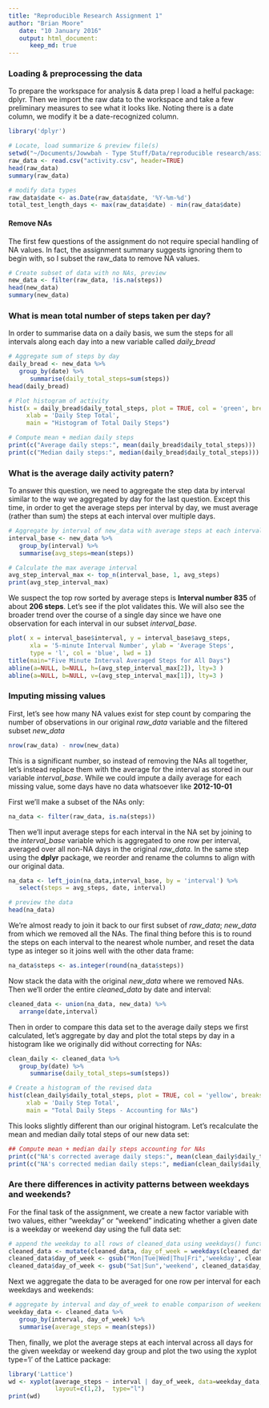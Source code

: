 ```yaml
---
title: "Reproducible Research Assignment 1"
author: "Brian Moore"
   date: "10 January 2016"
   output: html_document:
      keep_md: true
---
```


### Loading & preprocessing the data

To prepare the workspace for analysis & data prep I load a helful package: dplyr. Then we import the raw data to the workspace and take a few preliminary measures to see what it looks like. Noting there is a date column, we modify it be a date-recognized column.

```r
library('dplyr')

# Locate, load summarize & preview file(s)
setwd("~/Documents/Jowwbah - Type Stuff/Data/reproducible research/assignment 1")
raw_data <- read.csv("activity.csv", header=TRUE)
head(raw_data)
summary(raw_data)

# modify data types
raw_data$date <- as.Date(raw_data$date, '%Y-%m-%d')
total_test_length_days <- max(raw_data$date) - min(raw_data$date)
```

#### Remove NAs
The first few questions of the assignment do not require special handling of NA values. In fact, the assignment summary suggests ignoring them to begin with, so I subset the raw_data to remove NA values.

```r
# Create subset of data with no NAs, preview 
new_data <- filter(raw_data, !is.na(steps))
head(new_data)
summary(new_data)
```


### What is mean total number of steps taken per day?
In order to summarise data on a daily basis, we sum the steps for all intervals along each day into a new variable called *daily_bread*

```r
# Aggregate sum of steps by day
daily_bread <- new_data %>%
   group_by(date) %>%
      summarise(daily_total_steps=sum(steps))
head(daily_bread)

# Plot histogram of activity
hist(x = daily_bread$daily_total_steps, plot = TRUE, col = 'green', breaks = 10, 
     xlab = 'Daily Step Total',
     main = "Histogram of Total Daily Steps")

# Compute mean + median daily steps
print(c("Average daily steps:", mean(daily_bread$daily_total_steps)))
print(c("Median daily steps:", median(daily_bread$daily_total_steps)))
```

### What is the average daily activity patern?

To answer this question, we need to aggregate the step data by interval similar to the way we aggregated by day for the last question. Except this time, in order to get the average steps per interval by day, we must average (rather than sum) the steps at each interval over multiple days.

```r
# Aggregate by interval of new_data with average steps at each interval
interval_base <- new_data %>%
   group_by(interval) %>%
   summarise(avg_steps=mean(steps))

# Calculate the max average interval
avg_step_interval_max <- top_n(interval_base, 1, avg_steps)
print(avg_step_interval_max)
```

We suspect the top row sorted by average steps is  **Interval number 835** of about **206 steps**. Let's see if the plot validates this. We will also see the broader trend over the course of a single day since we have one observation for each interval in our subset *interval_base*.

```r
plot( x = interval_base$interval, y = interval_base$avg_steps, 
      xla = '5-minute Interval Number', ylab = 'Average Steps',
      type = 'l', col = 'blue', lwd = 1)
title(main="Five Minute Interval Averaged Steps for All Days")
abline(a=NULL, b=NULL, h=(avg_step_interval_max[2]), lty=3 )
abline(a=NULL, b=NULL, v=(avg_step_interval_max[1]), lty=3 )
```

### Imputing missing values
First, let's see how many NA values exist for step count by comparing the number of observations in our original *raw_data* variable and the filtered subset *new_data*

```r
nrow(raw_data) - nrow(new_data)
```

This is a significant number, so instead of removing the NAs all together, let's instead replace them with the average for the interval as stored in our variable *interval_base*. While we could impute a daily average for each missing value, some days have no data whatsoever like **2012-10-01**

First we'll make a subset of the NAs only:

```r
na_data <- filter(raw_data, is.na(steps))
```

Then we'll input average steps for each interval in the NA set by joining to the *interval_base* variable which is aggregated to one row per interval, averaged over all non-NA days in the original *raw_data*. In the same step using the **dplyr** package, we reorder and rename the columns to align with our original data.

```r
na_data <- left_join(na_data,interval_base, by = 'interval') %>%
   select(steps = avg_steps, date, interval)

# preview the data
head(na_data)
```

We're almost ready to join it back to our first subset of *raw_data*; *new_data* from which we removed all the NAs. The final thing before this is to round the steps on each interval to the nearest whole number, and reset the data type as integer so it joins well with the other data frame:

```r
na_data$steps <- as.integer(round(na_data$steps))
```

Now stack the data with the original *new_data* where we removed NAs. Then we'll order the entire *cleaned_data* by date and interval:

```r
cleaned_data <- union(na_data, new_data) %>%
   arrange(date,interval)
```

Then in order to compare this data set to the average daily steps we first calculated, let's aggregate by day and plot the total steps by day in a histogram like we originally did without correcting for NAs: 

```r
clean_daily <- cleaned_data %>%
   group_by(date) %>%
      summarise(daily_total_steps=sum(steps))

# Create a histogram of the revised data
hist(clean_daily$daily_total_steps, plot = TRUE, col = 'yellow', breaks = 10, 
     xlab = 'Daily Step Total',
     main = "Total Daily Steps - Accounting for NAs")
```

This looks slightly different than our original histogram. Let's recalculate the mean and median daily total steps of our new data set:

```r
## Compute mean + median daily steps accounting for NAs
print(c("NA's corrected average daily steps:", mean(clean_daily$daily_total_steps)))
print(c("NA's corrected median daily steps:", median(clean_daily$daily_total_steps)))
```

### Are there differences in activity patterns between weekdays and weekends? 
For the final task of the assignment, we create a new factor variable with two values, either "weekday" or "weekend" indicating whether a given date is a weekday or weekend day using the full data set:

```r
# append the weekday to all rows of cleaned_data using weekdays() function
cleaned_data <- mutate(cleaned_data, day_of_week = weekdays(cleaned_data$date, abbreviate = TRUE))
cleaned_data$day_of_week <- gsub("Mon|Tue|Wed|Thu|Fri",'weekday', cleaned_data$day_of_week) 
cleaned_data$day_of_week <- gsub("Sat|Sun",'weekend', cleaned_data$day_of_week) 
```

Next we aggregate the data to be averaged for one row per interval for each weekdays and weekends:

```r
# aggregate by interval and day_of_week to enable comparison of weekends vs weekdays
weekday_data <- cleaned_data %>%
   group_by(interval, day_of_week) %>%
   summarise(average_steps = mean(steps))
```

Then, finally, we plot the average steps at each interval across all days for the given weekday or weekend day group and plot the two using the xyplot type='l' of the Lattice package:

```r
library('Lattice')
wd <- xyplot(average_steps ~ interval | day_of_week, data=weekday_data,
             layout=c(1,2),  type="l")
print(wd)
```

